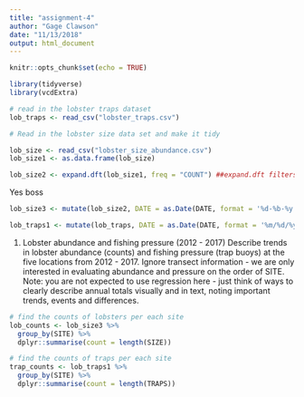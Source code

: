 ```yaml
---
title: "assignment-4"
author: "Gage Clawson"
date: "11/13/2018"
output: html_document
---
```


```r
knitr::opts_chunk$set(echo = TRUE)
```

```r
library(tidyverse)
library(vcdExtra)
```

```r
# read in the lobster traps dataset
lob_traps <- read_csv("lobster_traps.csv")

```

```r
# Read in the lobster size data set and make it tidy

lob_size <- read_csv("lobster_size_abundance.csv")
lob_size1 <- as.data.frame(lob_size)

lob_size2 <- expand.dft(lob_size1, freq = "COUNT") ##expand.dft filters out all count = 0 rows and makes data tidy (each observation has it's own row)
```
Yes boss

```r
lob_size3 <- mutate(lob_size2, DATE = as.Date(DATE, format = '%d-%b-%y')) # make date formats same for both datasets yyyy-mm-dd

lob_traps1 <- mutate(lob_traps, DATE = as.Date(DATE, format = '%m/%d/%y')) # make date formats the same 

```

1. Lobster abundance and fishing pressure (2012 - 2017)
Describe trends in lobster abundance (counts) and fishing pressure (trap buoys) at the five locations from
2012 - 2017. Ignore transect information - we are only interested in evaluating abundance and pressure on the
order of SITE. Note: you are not expected to use regression here - just think of ways to clearly
describe annual totals visually and in text, noting important trends, events and differences.

```r
# find the counts of lobsters per each site
lob_counts <- lob_size3 %>%
  group_by(SITE) %>%
  dplyr::summarise(count = length(SIZE))

# find the counts of traps per each site
trap_counts <- lob_traps1 %>% 
  group_by(SITE) %>%
  dplyr::summarise(count = length(TRAPS))
  

```


